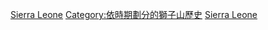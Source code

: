[[Category:各世紀各國|Sierra Leone]]
[[Category:依時期劃分的獅子山歷史|Category:依時期劃分的獅子山歷史]]
[[Category:各世纪非洲|Sierra Leone]]